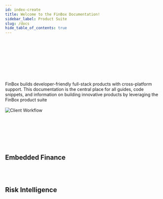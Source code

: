 ```yaml
---
id: index-create
title: Welcome to the FinBox Documentation!
sidebar_label: Product Suite 
slug: /docs
hide_table_of_contents: true
---
```



<div class="row">
<div class="col"><br></br><br></br><br></br><br></br>
FinBox builds developer-friendly full-stack products with cross-platform support. This documentation is the central place for all guides, code snippets,
and information on building innovative products by leveraging the FinBox product suite<br></br></div>

<div class="col">
<img src="/img/DocumentationHero.png" alt="Client Workflow" style= {{width:"80%"}}/>
<div><br></br><br></br><br></br></div>
</div>
</div>




## Embedded Finance

<div class="row">

 <div class="col">
     <RedisCard 
        title="FinBox Embedded Finance Platform" 
        img="/img/EmbeddedFinance.svg"
        description="Build your own credit program by leveraging the FinBox Embedded Finance Platform" 
        page="/embedded-finance/"
        />
 </div>

<div class="col"> <br></br> </div>



</div>

## Risk Intelligence

<div class="row">

 <div class="col">
     <RedisCard 
        title="DeviceConnect" 
        img="/img/DeviceConnect.svg"
        description="Leverage device data to build advanced underwriting models" 
        page="/device-connect/"
        />
 </div>


 <div class="col">
    <RedisCard 
        title="BankConnect" 
        img="/img/BankConnect.svg"
        description="Integrate Account Aggregator and Bank Statement Analysis in your platform" 
        page="/bank-connect/"
        />
 </div>
  </div>

<div class="row">


 <div class="col">
    <RedisCard 
        title="CollectX" 
        img = "/img/collectx.svg"
        description="Leverage device data and real-time monitoring to build collection prioritisation system" 
        page="/create/azure"
        />
 </div>
  <div class="col"><br></br></div>
</div>


        





